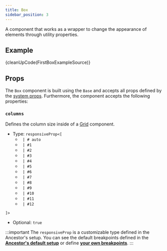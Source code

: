 ```yaml
---
title: Box
sidebar_position: 3
---
```



A component that works as a wrapper to change the appearance of elements through utility properties.

## Example

<CodeBlock className='language-reason'> {cleanUpCode(FirstBoxExampleSource)}</CodeBlock>

<Wrapper>
  <FirstBoxExample />
</Wrapper>

## Props

The `Box` component is built using the `Base` and accepts all props defined by the [system props](/docs/system-props).
Furthermore, the component accepts the following properties:

### `columns`

Defines the column size inside of a [Grid](/docs/components/Grid) component.

- Type: `responsiveProp<[`
   - ` | # auto`
   - ` | #1`
   - ` | #2`
   - ` | #3`
   - ` | #4`
   - ` | #5`
   - ` | #6`
   - ` | #7`
   - ` | #8`
   - ` | #9`
   - ` | #10`
   - ` | #11`
   - ` | #12`

 `]>`

- Optional: `true`

:::important
 The `responsiveProp` is a customizable type defined in the Ancestor's setup.
 You can see the default breakpoints defined in the **[Ancestor's default setup](/docs/customization#default-breakpoints)** or define **[your own breakpoints](/docs/customization#custom-breakpoints)**.
:::
